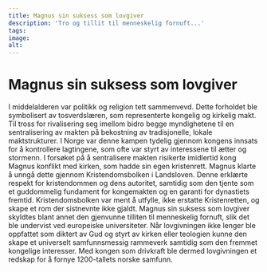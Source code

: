 ```yaml
---
title: Magnus sin suksess som lovgiver
description: 'Tro og tillit til menneskelig fornuft...'
tags:
image: 
alt: 
---
```



# Magnus sin suksess som lovgiver

<Container stil="initial side">
    I middelalderen var politikk og religion tett sammenvevd. Dette forholdet ble symbolisert av tosverdslæren, som representerte kongelig og kirkelig makt. Til tross for rivalisering seg imellom bidro begge myndighetene til en sentralisering av makten på bekostning av tradisjonelle, lokale maktstrukturer. I Norge var denne kampen tydelig gjennom kongens innsats for å kontrollere lagtingene, som ofte var styrt av interessene til ætter og stormenn. I forsøket på å sentralisere makten risikerte imidlertid kong Magnus konflikt med kirken, som hadde sin egen kristenrett. Magnus klarte å unngå dette gjennom Kristendomsbolken i Landsloven. Denne erklærte respekt for kristendommen og dens autoritet, samtidig som den tjente som et guddommelig fundament for kongemakten og en garanti for dynastiets fremtid. Kristendomsbolken var ment å utfylle, ikke erstatte Kristenretten, og skape et rom der sistnevnte ikke gjaldt. Magnus sin suksess som lovgiver skyldtes blant annet den gjenvunne tilliten til menneskelig fornuft, slik det ble undervist ved europeiske universiteter. Når lovgivningen ikke lenger ble oppfattet som diktert av Gud og styrt av kirken eller teologien kunne den skape et universelt samfunnsmessig rammeverk samtidig som den fremmet kongelige interesser. Med kongen som drivkraft ble dermed lovgivningen et redskap for å fornye 1200-tallets norske samfunn.
</Container>

<Figure
    image="\images\section-buttons\Tingfarebolken.jpg"
    title="Represenasjon av tosverdslæren fra Lundarboken."
    alt="Manuskriptilluminasjon av tosverdslæren fra en middelalderkodeks."
>
</Figure>